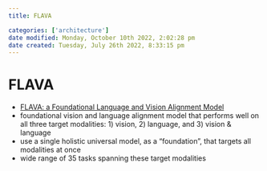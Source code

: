 ```yaml
---
title: FLAVA

categories: ['architecture']
date modified: Monday, October 10th 2022, 2:02:28 pm
date created: Tuesday, July 26th 2022, 8:33:15 pm
---
```


# FLAVA
- [FLAVA: a Foundational Language and Vision Alignment Model](https://arxiv.org/abs/2112.04482)
- foundational vision and language alignment model that performs well on all three target modalities: 1) vision, 2) language, and 3) vision & language
- use a single holistic universal model, as a “foundation”, that targets all modalities at once
- wide range of 35 tasks spanning these target modalities



